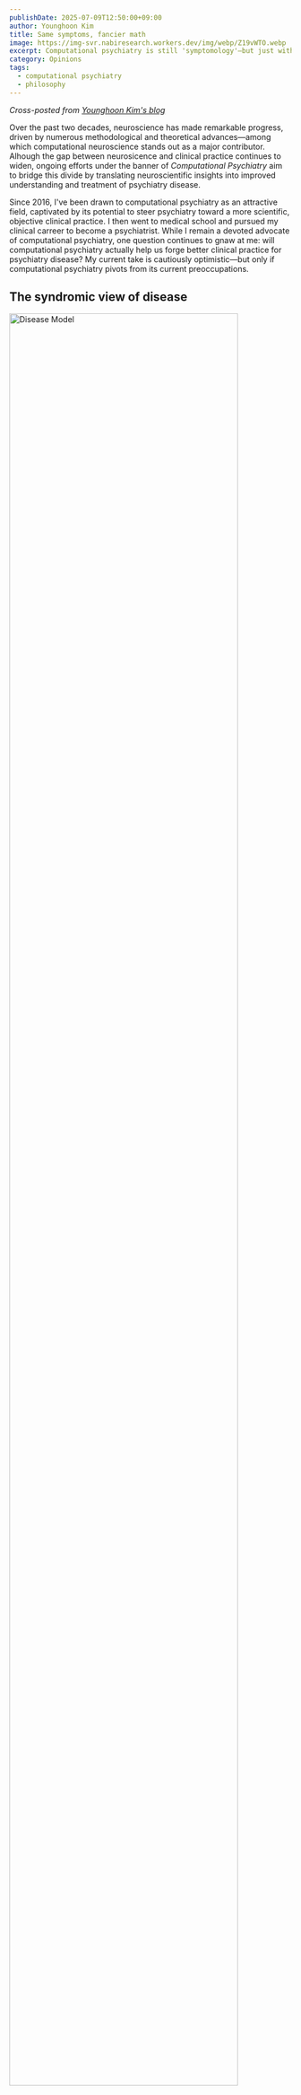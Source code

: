 ```yaml
---
publishDate: 2025-07-09T12:50:00+09:00
author: Younghoon Kim
title: Same symptoms, fancier math
image: https://img-svr.nabiresearch.workers.dev/img/webp/Z19vWTO.webp
excerpt: Computational psychiatry is still 'symptomology'—but just with more elegant equations.
category: Opinions
tags:
  - computational psychiatry
  - philosophy
---
```


_Cross-posted from [Younghoon Kim's blog](https://aktivhoon.github.io/posts/Same-symptoms-fancier-math)_

Over the past two decades, neuroscience has made remarkable progress, driven by
numerous methodological and theoretical advances—among which computational
neuroscience stands out as a major contributor. Alhough the gap between
neurosicence and clinical practice continues to widen, ongoing efforts under the
banner of _Computational Psychiatry_ aim to bridge this divide by translating
neuroscientific insights into improved understanding and treatment of psychiatry
disease.

Since 2016, I've been drawn to computational psychiatry as an attractive field,
captivated by its potential to steer psychiatry toward a more scientific, objective
clinical practice. I then went to medical school and pursued my clinical carreer to
become a psychiatrist. While I remain a devoted advocate of computational
psychiatry, one question continues to gnaw at me: will computational psychiatry
actually help us forge better clinical practice for psychiatry disease? My current
take is cautiously optimistic—but only if computational psychiatry pivots from its
current preoccupations.

## The syndromic view of disease

<img
  src="https://img-svr.nabiresearch.workers.dev/img/webp/AzYk4hW.webp"
  alt="Disease Model"
  style="width: 90%;"
/>

One of the great lessons that I've learned through nine years of medical education
and clinical practice—though it may seem somewhat obvious—is that no single symptom
or sign can be unique to a certain disease. Rather, we diagnose based on patterns,
order, duration, and severity of symptoms and signs, which we call the "course" or
"history" of the clinical findings. Similarly, no objective findings, including any
kind of blood test or imaging, can be both sufficient and essential for diagnosing a
single disease. We combine all clinical findings to form a clinical impression. In
other words, medical diagnosis essentially embraces a philosophy of viewing disease
as a _syndrome of clinical findings_. Symptoms are therefore the _aliased
observations_ of the disease, and the clinician's role is to infer the _latent
state_ of the patient—the procedure we call diagnosis.

Progress made in recent medicine has unraveled the underlying mechanisms of many
diseases, which has also affected diagnostic criteria to reflect the known
pathophysiology. A good example would be chronic myeloid leukemia (CML). Back in the
1950s, CML was known as chronic granulocytic leukemia (CGL), with diagnosis based
on hematologic morphology in blood and bone marrow, accompanied by characteristic
clinical manifestations such as splenomegaly and chronic progression. The discovery
of the Philadelphia chromosome and its associated BCR-ABL1 fusion gene, however,
led to a dramatic change in diagnostic criteria. Today, the presence of BCR-ABL1 is
the definitive diagnostic hallmark, detectable even in rare cases of "aleukemic"
CML where patients harbor the fusion gene despite normal blood counts—cases that
would have been entirely missed by the morphology-based criteria of the 1950s.
Moreover, understanding this molecular mechanism enabled the development of tyrosine
kinase inhibitors like imatinib, which specifically target the BCR-ABL1 protein and
have dramatically improved patient outcomes.

However, many other diseases still remain with unknown pathophysiology. One example is
multiple sclerosis (MS). While we know the disease involves demyelination, the
actual cause and pathophysiology remain unclear. Diagnosis relies on McDonald
criteria, combining clinical episodes, MRI lesion patterns, and CSF findings—essentially
pattern recognition across time and space. Similarly, diseases with unknown
mechanisms (or those where mechanisms are known but lack reliable biomarkers)
continue to depend on syndromic approaches for diagnosis. More fundamentally, this
syndromic approach applies to all diseases—even those like CML now have
mechanism-based markers, but still rely on recognizing patterns, albeit with fewer
variables to consider.

## Computational psychiatry is still 'symptomology'

While you've been reading through the preceding discussion, you might have been
thinking, "Okay, I get it. Diagnosis is difficult. But what does this have to do
with computational psychiatry?" The connection becomes clear when we examine what
computational psychiatry is actually doing: despite its ambitious pursuit of
sophisticated mathematical models and promising rhetoric about mechanistic
understanding, it remains fundamentally rooted in the same symptom-based approach
that has defined psychiatry for decades. In essence, computational psychiatry is
still doing 'symptomology'—but just with more elegant equations.

<img
  src="https://img-svr.nabiresearch.workers.dev/img/webp/Z19vWTO.webp"
  alt="Disease Model Parameter"
  style="width: 90%;"
/>

This limitation originates from experimental design. Most computational models fit
behavioral and perceptual data based on task responses, essentially objectifying
behavioral phenomena that are already defined. While this quantification feels like
progress—replacing subjective clinical impressions with mathematical precision (and
yes, I admit this is also progress, though it's a bit like upgrading from "quite
sad" to "depression severity score: 7.3"!)—it's fundamentally still measuring the
same thing: symptoms and signs, not underlying pathophysiology.

Consider the elegant work by [Powers _et al._](https://www.science.org/doi/10.1126/science.aan3458)
showing that Pavlovian conditioning-induced hallucinations and computational modeling
can distinguish voice hearers classified as psychotic, with those cliam to be voice
hearers but not psychotic, by different set of parameters out of normal range
resembling each group. Such findings can indeed provide useful insights into the
computational mechanisms underlying specific symptoms. However, we must recognize
that providing useful insights is an essential condition, not a sufficient
condition, for a model to offer true mechanistic explanation of disease. There's a
crucial distinction between **explainability of symptoms** and **explainability of
disease**—and computational psychiatry, despite its mathematical sophistication,
remains firmly planted in the former territory.

Making it worse, having parameters with diagnostic value might be encouraging, but
this doesn't necessarily lead to simpler or more fundamental diagnostic criteria.
Consider rheumatoid arthritis: despite our ability to measure inflammatory markers
and antibodies with precision, the diagnosis still relies on clinical criteria that
now combine even more factors than before—a nightmare for any med-school student
trying to memorize them all. Similarly, computational psychiatry may give us better
ways to measure what we've always been measuring, but it hasn't fundamentally
changed what we're looking for.

## Psychiatry disease follows the same syndromic logic

As a reminder, psychiatry disease is also disease, so it operates under the same
diagnostic constraints and syndromic framework as other medical conditions. The fact
that we're dealing with behavior and cognition rather than blood counts or joint
inflammation doesn't exempt psychiatry from the fundamental limitations of medical
diagnosis. The absence of clear biomarkers makes psychiatric diagnosis even more
dependent on pattern recognition across multiple domains—symptoms, course, severity,
and functional impact.

<img
  src="https://img-svr.nabiresearch.workers.dev/img/webp/EXPT4v3.webp"
  alt="Network"
  style="width: 90%;"
/>

Just as no single laboratory value defines rheumatoid arthritis or inflammatory bowel
disease, no single psychotic symptom is unique to either bipolar disorder with
psychotic features or schizophrenia. As I discussed in my [recent paper](https://www.nature.com/articles/s41398-025-03403-6),
the diagnostic distinction between these conditions relies on recognizing distinctive
lifelong symptom patterns—schizophenia characterized by negative symptoms as its
core feature, while bipolar I disorder centers around positive symptoms. However,
this pattern recognition remains limited to the population level and cannot reliably
be applied to individual patients. We're still fundamentally in the business of
syndrome recognition, whether we're looking at white blood cell differentials or
thought disorder patterns. The computational sophistication therefore doesn't change
the underlying diagnostic philosophy.

## Requirements for 'mechanstic' computational psychiatry

If computational psychiatry is to transcend its current symptom-focused limitations
and achieve true mechanistic understanding, it must meet several fundamental
requirements that go far beyond elegant curve-fitting to behavioral data.

First, models must demonstrate unique mapping to similar but distinct
pathophysiological processes. Just as hypertrophic and dilated cardiomyopathy share
the common endpoint of heart failure but require different treatments based on their
distinct underlying mechanisms, computational models should distinguish between
psychiatric conditions that may appear phenomenologically similar but arise from
different biological processes. Current models often fail to test at this level of
granularity—they mostly distinguish between psychiatry diseases that are already
easily distinguished by trained clinicians—raising questions about their utility in
clinical application.

Second, truly mechanistic models must explain both normal individuals and psychiatry
disease within the same framework through different parameter ranges, not separate
models entirely. This reflects the dimensional nature of psychiatric symptoms and
provides a crucial test of biological validity. More critically, if these
parameters truly represent causal mechanisms, then controlling them should lead to
predictable changes in symptom severity—avoiding the scenario where the true
mechanism serves as a confounder of both the parameter and symptom severity.

<img
  src="https://img-svr.nabiresearch.workers.dev/img/webp/XemHoDZ.webp"
  alt="Disease Confounder"
  style="width: 70%;"
/>

Finally, models must maintain biological plausibility even at the neural
representation level. A model might perfectly predict behavioral outcomes while
proposing mechanisms that violate or neglect basic neurobiology. Without this
constraint, we risk creating sophisticated mathematical descriptions that, while
predictively useful, tell us nothing about the actual biological processes
underlying psychiatry disease. The goal isn't just to explain the surface
phenomena (behavior)—it's to understand and ultimately intervene at the level of
mechanism.

## The broader critique of symptom-based psychiatry

This symptom-focused limitation isn't unique to computational psychiatry. It reflects
a borader criticism of modern psychiatric practice itself. The DSM-5 faced
criticism for diagnostic criteria that largely ignore recent neuroscientific
findings and for removing the multiaxial system, which compressed individual
characteristics into oversimplified categorical formats rather than preserving the
multidimensional nature of mental health. These criticisms highlight psychiatry's
continued reliance on syndromic approaches even as our understanding of brain
function has advanced dramatically.

I should admit. Computational psychiatry does offer genuine value in objectifying
subjective symptoms and has enormous potential to impact clinical practice. The
mathematical precision it brings to measuring psychological phenomena represents real
progress over purely subjective clinical impressions. However, if we expect current
computational psychiatry to unravel the underlying mechanisms of psychiatry disease,
we are likely to be disappointed. The field's current trajectory—focused on
explaining and quantifying existing symptom categories—will not fundamentally
transform our understanding of psychiatry disease.

The path forward requires computational psychiatry to shift from its current
explanatory approach towrad a genuinely mechanistic one. Only by meeting the
requirements of uniqe pathophysiological mapping, dimensional modeling across normal
and pathological states, and biological plausability, computational approaches can
hope to move psychiatry beyond its syndromic constraints. Until then, we remain in
the familiar territory of measruing symptoms with greater precision—valuable, but
not revolutionary.

## References

1. [Huys, Q. J., Maia, T. V., & Frank, M. J. (2016). Computational psychiatry as
   a bridge from neuroscience to clinical applications. _Nature neuroscience_,
   _19_(3), 404-413.](https://www.nature.com/articles/nn.4238)
2. [Karanas, A., & Silver, R. T. (1968). Characteristics of the terminal phase of
   chronic granulocytic leukemia. _Blood_, _32_(3), 445-459.](https://www.sciencedirect.com/science/article/pii/S0006497120779620)
3. [Dugue, A. (2025). The 2024 Revised McDonald Criteria: AAN 2025 Highlights.
   _Neurology_.](https://www.emjreviews.com/neurology/congress-review/the-2024-revised-mcdonald-criteria-aan-2025-highlights-j310125/)
4. [Powers, A. R., Mathys, C., & Corlett, P. R. (2017). Pavlovian
   conditioning–induced hallucinations result from overweighting of perceptual
   priors. _Science_, _357_(6351), 596-600.](https://www.science.org/doi/10.1126/science.aan3458)
5. [Vaghi, M. M., Luyckx, F., Sule, A., Fineberg, N. A., Robbins, T. W., & De
   Martino, B. (2017). Compulsivity reveals a novel dissociation between action
   and confidence. _Neuron_, _96_(2), 348-354.](https://www.sciencedirect.com/science/article/pii/S0896627317308413)
6. [Kim, Y. H., _et al_. (2025). Revealing differential psychotic symptoms in
   schizophrenia and bipolar I disorder by manifold learning and network analyses.
   _Translational Psychiatry_, _15_(1), 194.](https://www.nature.com/articles/s41398-025-03403-6)
7. [Abuse, S., & Administration, M. H. S. (2016). DSM-5 Changes: Implications
   for Child Serious Emotional Disturbance.](https://pubmed.ncbi.nlm.nih.gov/30199184/)
8. [Casey, B. J., Craddock, N., Cuthbert, B. N., Hyman, S. E., Lee, F. S., &
   Ressler, K. J. (2013). DSM-5 and RDoC: progress in psychiatry research?.
   _Nature Reviews Neuroscience_, _14_(11), 810-814.](https://www.nature.com/articles/nrn3621)
9. [Wakefield, J. C. (2016). Diagnostic issues and controversies in DSM-5: return
   of the false positives problem. _Annual review of clinical psychology_,
   _12_(1), 105-132.](https://pubmed.ncbi.nlm.nih.gov/26772207/)
